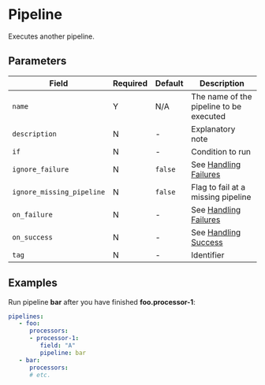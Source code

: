 # Pipeline

<Synopsis>
Executes another pipeline.
</Synopsis>

## Parameters

|Field|Required|Default|Description|
|---|---|---|---|
|`name`|Y|N/A|The name of the pipeline to be executed|
|`description`|N|-|Explanatory note|
|`if`|N|-|Condition to run|
|`ignore_failure`|N|`false`|See [Handling Failures](../handling-failures.mdx)|
|`ignore_missing_pipeline`|N|`false`|Flag to fail at a missing pipeline|
|`on_failure`|N|-|See [Handling Failures](../handling-failures.mdx)|
|`on_success`|N|-|See [Handling Success](../handling-success.mdx)|
|`tag`|N|-|Identifier|

## Examples

Run pipeline **bar** after you have finished **foo.processor-1**:

```yaml
pipelines:
   - foo:
      processors:
      - processor-1:
         field: "A"
         pipeline: bar
   - bar:
      processors:
      # etc.
```
